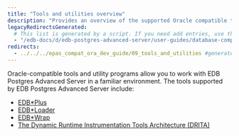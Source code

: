 ```yaml
---
title: "Tools and utilities overview"
description: "Provides an overview of the supported Oracle compatible tools and utility programs"
legacyRedirectsGenerated:
  # This list is generated by a script. If you need add entries, use the `legacyRedirects` key.
  - "/edb-docs/d/edb-postgres-advanced-server/user-guides/database-compatibility-for-oracle-developers-guide/9.6/Database_Compatibility_for_Oracle_Developers_Guide_v9.6.1.099.html"
redirects:
  - ../../../epas_compat_ora_dev_guide/09_tools_and_utilities #generated for docs/epas/reorg-role-use-case-mode
---
```


<div id="tools_and_utilities" class="registered_link"></div>

Oracle-compatible tools and utility programs allow you to work with EDB Postgres Advanced Server in a familiar environment. The tools supported by EDB Postgres Advanced Server include:

-   [EDB\*Plus](https://www.enterprisedb.com/docs/edb_plus/latest/)
-   [EDB*Loader](/epas/latest/database_administration/02_edb_loader/)
-   [EDB*Wrap](/epas/latest/epas_security_guide/03_edb_wrap/)
-   [The Dynamic Runtime Instrumentation Tools Architecture (DRITA)](/epas/latest/managing_performance/04_dynamic_runtime_instrumentation_tools_architecture_DRITA/)

